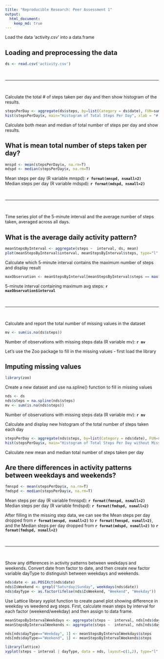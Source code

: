 ```yaml
---
title: "Reproducible Research: Peer Assessment 1"
output: 
  html_document:
    keep_md: true
---
```


Load the data 'activity.csv' into a data.frame

## Loading and preprocessing the data

```r
ds <- read.csv('activity.csv')
```
<br /><hr /><br />

Calculate the total # of steps taken per day and then show histogram of the results.

```r
stepsPerDay <- aggregate(ds$steps, by=list(Category = ds$date), FUN=sum)
hist(stepsPerDay$x, main="Histogram of Total Steps Per Day", xlab = "# Steps")
```

Calculate both mean and median of total number of steps per day and show results.

## What is mean total number of steps taken per day?

```r
mnspd <- mean(stepsPerDay$x, na.rm=T)
mdspd <- median(stepsPerDay$x, na.rm=T)
```

Mean steps per day (R variable mnspd): **`r format(mnspd, nsmall=2)`**  
Median steps per day (R variable mdspd): **`r format(mdspd, nsmall=2)`**

<br /><hr /><br />

Time series plot of the 5-minute interval and the average number of steps taken, averaged across all days.

## What is the average daily activity pattern?

```r
meanStepsByInterval <- aggregate(steps ~  interval, ds, mean)
plot(meanStepsByInterval$interval, meanStepsByInterval$steps, type="l", xlab="Time Interval", ylab="Avg # Steps", main = "Avg # Steps by Time Interval for Oct 1 - Nov 30, 2012")
```

Calculate which 5-minute interval contains the maximum number of steps and display result

```r
maxObservation <- meanStepsByInterval[meanStepsByInterval$steps == max(meanStepsByInterval$steps), ]
```
5-minute interval containing maximum avg steps: **`r maxObservation$interval`**

<br /><hr /><br />

Calculate and report the total number of missing values in the dataset 

```r
mv <- sum(is.na(ds$steps))
```
Number of observations with missing steps data (R variable mv): **`r mv`**

Let's use the Zoo package to fill in the missing values - first load the library

## Imputing missing values

```r
library(zoo)
```

Create a new dataset and use na.spline() function to fill in missing values

```r
nds <- ds
nds$steps = na.spline(nds$steps)
mv <- sum(is.na(nds$steps))
```
Number of observations with missing steps data (R variable mv): **`r mv`**

Calculate and display new histogram of the total number of steps taken each day

```r
stepsPerDay <- aggregate(nds$steps, by=list(Category = nds$date), FUN=sum)
hist(stepsPerDay$x, main="Histogram of Total Steps Per Day without Missing Step Data", xlab = "# Steps")
```

Calculate new mean and median total number of steps taken per day

## Are there differences in activity patterns between weekdays and weekends?

```r
fmnspd <- mean(stepsPerDay$x, na.rm=T)
fmdspd <- median(stepsPerDay$x, na.rm=T)
```

Mean steps per day (R variable fmnspd): **`r format(fmnspd, nsmall=2)`**  
Median steps per day (R variable fmdspd): **`r format(fmdspd, nsmall=2)`**

After filling in the missing step data, we can see the Mean steps per day dropped from **`r format(mnspd, nsmall=2)`** to **`r format(fmnspd, nsmall=2)`**,   
and the Median steps per day dropped from **`r format(mdspd, nsmall=2)`** to **`r format(fmdspd, nsmall=2)`**

<br /><hr /><br />

Show any differences in activity patterns between weekdays and weekends.  Convert date from factor to date, and then create new factor variable dayType to distinguish between weekdays and weekends.

```r
nds$date <- as.POSIXct(nds$date)
nds$IsWeekend <- grepl("Saturday|Sunday", weekdays(nds$date))
nds$dayType <- as.factor(ifelse(nds$IsWeekend, "Weekend", "Weekday"))
```

Use Lattice library xyplot function to create panel plot showing difference in weekday vs weedend avg steps.  First, calculate mean steps by interval for each factor (weekend/weekday) and then assign to data frame.

```r
meanStepsByIntervalWeekdays <- aggregate(steps ~  interval, nds[nds$dayType == "Weekday",], mean)
meanStepsByIntervalWeekends <- aggregate(steps ~  interval, nds[nds$dayType == "Weekend",], mean)

nds[nds$dayType=="Weekday", 1] <- meanStepsByIntervalWeekdays$steps
nds[nds$dayType=="Weekend", 1] <- meanStepsByIntervalWeekends$steps

library(lattice)
xyplot(steps ~ interval | dayType, data = nds, layout=c(1,2), type="l", xlab="Time Interval", yla="Avg # Steps")
```

